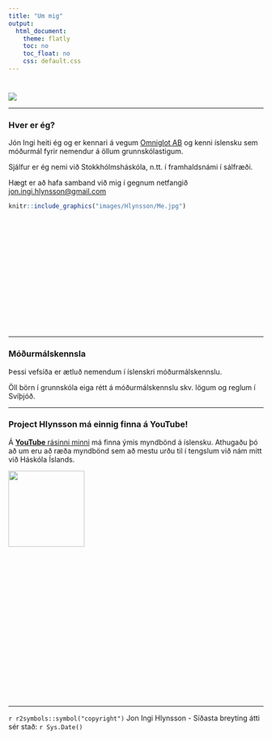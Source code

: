 ```yaml
---
title: "Um mig"
output: 
  html_document:
    theme: flatly
    toc: no
    toc_float: no
    css: default.css
---
```


#

![](images/Hlynsson/Banner.jpg)
<hr>


### Hver er ég?

<div class="pull-left">
Jón Ingi heiti ég og er kennari á vegum [Omniglot AB](https://www.omniglot.se/) og kenni íslensku sem móðurmál fyrir nemendur á öllum grunnskólastigum. 

Sjálfur er ég nemi við Stokkhólmsháskóla, n.tt. í framhaldsnámi í sálfræði.

Hægt er að hafa samband við mig í gegnum netfangið <jon.ingi.hlynsson@gmail.com>
</div>


<div class="pull-right">
```r
knitr::include_graphics("images/Hlynsson/Me.jpg")
```
</div>

<br><br><br><br><br><br><br><br><br><br><br><br><br>
<hr>

### Móðurmálskennsla

Þessi vefsíða er ætluð nemendum í íslenskri móðurmálskennslu.

Öll börn í grunnskóla eiga rétt á móðurmálskennslu skv. lögum og reglum í Svíþjóð. 


<hr>


### Project Hlynsson má einnig finna á **YouTube**!

Á [**YouTube** rásinni minni](https://www.youtube.com/channel/UC8KVPSlpugcmWHFQYSAD4eA) má finna ýmis myndbönd á íslensku. Athugaðu þó að um eru að ræða myndbönd sem að mestu urðu til í tengslum við nám mitt við Háskóla Íslands.


<div class="pull-right">
![](images/Hlynsson/ProjectHlynsson.jpg){width=150px align="right"}
</div>
<br><br><br><br><br><br><br><br>


<br><br><br><br><br><br><br><br>
<hr>
`r r2symbols::symbol("copyright")` Jon Ingi Hlynsson - Síðasta breyting átti sér stað: `r Sys.Date()`